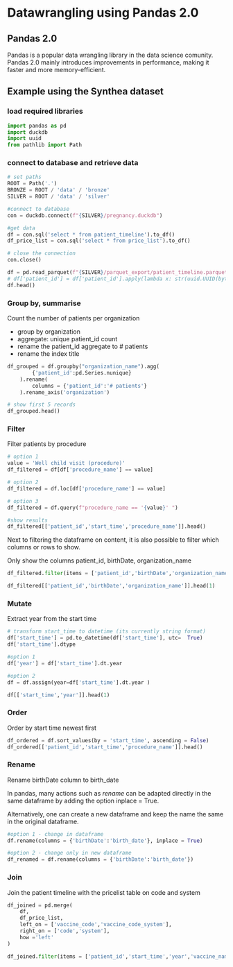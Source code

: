 # Datawrangling using Pandas 2.0

## Pandas 2.0
Pandas is a popular data wrangling library in the data science comunity. Pandas 2.0 mainly introduces improvements in performance, making it faster and more memory-efficient. 

## Example using the Synthea dataset
### load required libraries
```python
import pandas as pd
import duckdb 
import uuid
from pathlib import Path
```

### connect to database and retrieve data
```python

# set paths
ROOT = Path('.')
BRONZE = ROOT / 'data' / 'bronze'
SILVER = ROOT / 'data' / 'silver'

#connect to database
con = duckdb.connect(f"{SILVER}/pregnancy.duckdb")

#get data
df = con.sql('select * from patient_timeline').to_df()
df_price_list = con.sql('select * from price_list').to_df()

# close the connection
con.close()
```

```python
df = pd.read_parquet(f"{SILVER}/parquet_export/patient_timeline.parquet")
# df['patient_id'] = df['patient_id'].apply(lambda x: str(uuid.UUID(bytes =x)))
df.head()
```


### Group by, summarise

Count the number of patients per organization

* group by organization
* aggregate: unique patient_id count
* rename the patient_id aggregate to # patients
* rename the index title

```python

df_grouped = df.groupby("organization_name").agg(
        {'patient_id':pd.Series.nunique}
    ).rename(
        columns = {'patient_id':'# patients'}
    ).rename_axis('organization') 

# show first 5 records 
df_grouped.head()
```

### Filter

Filter patients by procedure


```python
# option 1
value = 'Well child visit (procedure)'
df_filtered = df[df['procedure_name'] == value]

```


```python
# option 2
df_filtered = df.loc[df['procedure_name'] == value]
```


```python
# option 3
df_filtered = df.query(f"procedure_name == '{value}' ")
```

```python
#show results
df_filtered[['patient_id','start_time','procedure_name']].head()
```

Next to filtering the dataframe on content, it is also possible to filter which columns or rows to show.  

Only show the columns patient_id, birthDate, organization_name

```python
df_filtered.filter(items = ['patient_id','birthDate','organization_name']).head(1)
```

```python
df_filtered[['patient_id','birthDate','organization_name']].head(1)
```

### Mutate

Extract year from the start time

```python
# transform start_time to datetime (its currently string format)
df['start_time'] = pd.to_datetime(df['start_time'], utc=  True)
df['start_time'].dtype
```

```python
#option 1
df['year'] = df['start_time'].dt.year

#option 2
df = df.assign(year=df['start_time'].dt.year )

df[['start_time','year']].head(1)
```

### Order

Order by start time newest first

```python
df_ordered = df.sort_values(by = 'start_time', ascending = False)
df_ordered[['patient_id','start_time','procedure_name']].head()
```

### Rename

Rename birthDate column to birth_date

In pandas,  many actions such as *rename* can be adapted directly in the same dataframe by adding the option inplace = True. 

Alternatively, one can create a new dataframe and keep the name the same in the original dataframe.

```python
#option 1 - change in dataframe
df.rename(columns = {'birthDate':'birth_date'}, inplace = True)

#option 2 - change only in new dataframe
df_renamed = df.rename(columns = {'birthDate':'birth_date'})

```



### Join 

Join the patient timeline with the pricelist table on code and system

```python
df_joined = pd.merge(
    df,
    df_price_list, 
    left_on = ['vaccine_code','vaccine_code_system'], 
    right_on = ['code','system'], 
    how ='left'
)

df_joined.filter(items = ['patient_id','start_time','year','vaccine_name','item_claimed','USD']).head()
```